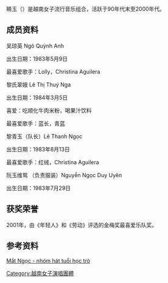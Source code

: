 {{blpsources|time=2015-01-20T06:55:43+00:00}}
睛玉（{{lang-vi|Mắt Ngọc}}）是越南女子流行音乐组合，活跃于90年代末至2000年代。

== 成员资料 ==
吴琼英 Ngô Quỳnh Anh

出生日期：1983年5月9日

最喜爱歌手：Lolly，Christina Aguilera

黎氏翠娥 Lê Thị Thuý Nga

出生日期：1984年3月5日

喜爱：吃顺化牛肉米粉，喝果汁饮料

最喜爱歌手：蓝长，青蓝

黎青玉（队长）Lê Thanh Ngọc 

出生日期：1983年8月13日

最喜爱歌手：红绒，Christina Aguilera

阮玉维鸳 （负责服装）Nguyễn Ngọc Duy Uyên

出生日期：1983年7月29日

== 获奖荣誉 ==
2001年，由《年轻人》和《劳动》评选的金梅奖最喜爱乐队奖。
== 参考资料 ==
[http://vietbao.vn/Van-hoa/Mat-Ngoc-nhom-hat-tuoi-hoc-tro/10727595/107/ Mắt Ngọc - nhóm hát tuổi học trò] {{Wayback|url=http://vietbao.vn/Van-hoa/Mat-Ngoc-nhom-hat-tuoi-hoc-tro/10727595/107/ |date=20160304115424 }}

[[Category:越南女子演唱團體|Category:越南女子演唱團體]]
